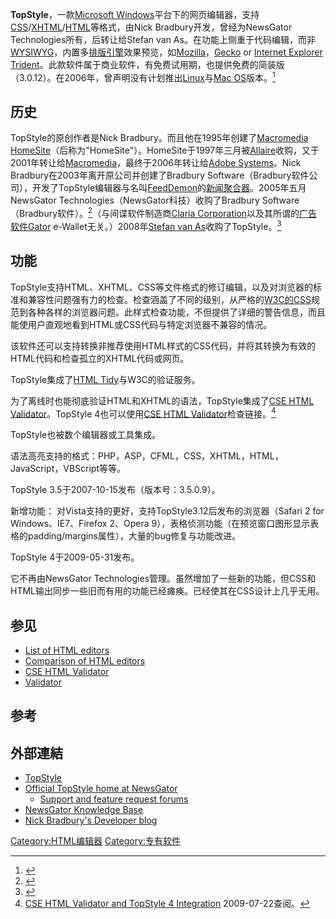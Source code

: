 
{{Infobox Software 
| name = TopStyle
| screenshot =
| caption =
| developer = NewsGator Technologies
| latest_release_version = 4.0.0.87
| operating_system = [[Microsoft_Windows|Windows 98、ME、NT4、2000、XP、Vista]]
| license = [[专有软件|专有软件]]
| programming language = [[Delphi|Delphi]]
| website = [http://www.topstyle4.com/ http://www.topstyle4.com/] }}

'''TopStyle'''，一款[[Microsoft_Windows|Microsoft Windows]]平台下的网页编辑器，支持[[层叠样式表|CSS]]/[[XHTML|XHTML]]/[[HTML|HTML]]等格式，由Nick Bradbury开发，曾经为NewsGator Technologies所有，后转让给Stefan van As。在功能上侧重于代码编辑，而非[[WYSIWYG|WYSIWYG]]，内置多[[排版引擎|排版引擎]]效果预览，如[[Mozilla|Mozilla]]，[[Gecko_(layout_engine)|Gecko]] or [[Internet_Explorer|Internet Explorer]] [[Trident_(排版引擎)|Trident]]。此款软件属于商业软件，有免费试用期，也提供免费的简装版（3.0.12）。在2006年，曾声明没有计划推出[[Linux|Linux]]与[[Mac_OS|Mac OS]]版本。<ref>{{Cite web |url=http://newsgator.mykbpro.com/Article_93A86.aspx |title=NewsGator Knowledge Base |accessdate=2010-02-15 |archive-date=2009-06-22 |archive-url=https://web.archive.org/web/20090622074505/http://newsgator.mykbpro.com/Article_93A86.aspx |dead-url=no }}</ref>

==历史==

TopStyle的原创作者是Nick Bradbury。而且他在1995年创建了[[Macromedia_HomeSite|Macromedia HomeSite]]（后称为"HomeSite"）。HomeSite于1997年三月被[[Allaire|Allaire]]收购，又于2001年转让给[[Macromedia|Macromedia]]，最终于2006年转让给[[Adobe_Systems|Adobe Systems]]。Nick Bradbury在2003年离开原公司并创建了Bradbury Software（Bradbury软件公司），开发了TopStyle编辑器与名叫[[FeedDemon|FeedDemon]]的[[聚合器|新闻聚合器]]。2005年五月NewsGator Technologies（NewsGator科技）收购了Bradbury Software（Bradbury软件）。<ref>{{Cite web |url=http://www.bradsoft.com/about.asp |title=About Nick Bradbury |accessdate=2010-02-15 |archive-date=2010-02-09 |archive-url=https://web.archive.org/web/20100209034257/http://www.bradsoft.com/about.asp |dead-url=no }}</ref>（与间谍软件制造商[[Claria_Corporation|Claria Corporation]]以及其所谓的[[广告软件|广告软件]]Gator e-Wallet无关。）2008年[[Stefan_van_As|Stefan van As]]收购了TopStyle。<ref>{{Cite web |url=http://nick.typepad.com/blog/2008/12/ann-topstyle-ac.html |title=ANN: TopStyle Acquired by Stefan van As |accessdate=2010-02-15 |archive-date=2010-02-06 |archive-url=https://web.archive.org/web/20100206171131/http://nick.typepad.com/blog/2008/12/ann-topstyle-ac.html |dead-url=no }}</ref>

==功能==

TopStyle支持HTML、XHTML、CSS等文件格式的修订编辑，以及对浏览器的标准和兼容性问题强有力的检查。检查涵盖了不同的级别，从严格的[[W3C的|W3C的]]CSS规范到各种各样的浏览器问题。此样式检查功能，不但提供了详细的警告信息，而且能使用户直观地看到HTML或CSS代码与特定浏览器不兼容的情况。

该软件还可以支持转换非推荐使用HTML样式的CSS代码，并将其转换为有效的HTML代码和检查孤立的XHTML代码或网页。

TopStyle集成了[[HTML_Tidy|HTML Tidy]]与W3C的验证服务。

为了离线时也能彻底验证HTML和XHTML的语法，TopStyle集成了[[CSE_HTML_Validator|CSE HTML Validator]]。TopStyle 4也可以使用[[CSE_HTML_Validator|CSE HTML Validator]]检查链接。<ref>[http://www.htmlvalidator.com/CSEForum/viewtopic.php?f=6&t=626 CSE HTML Validator and TopStyle 4 Integration] {{Wayback|url=http://www.htmlvalidator.com/CSEForum/viewtopic.php?f=6&t=626 |date=20100207181343 }}2009-07-22查阅。</ref>

TopStyle也被数个编辑器或工具集成。

语法高亮支持的格式：PHP，ASP，CFML，CSS，XHTML，HTML，JavaScript，VBScript等等。

TopStyle 3.5于2007-10-15发布（版本号：3.5.0.9）。

新增功能：
对Vista支持的更好，支持TopStyle3.12后发布的浏览器（Safari 2 for Windows、IE7、Firefox 2、Opera 9），表格侦测功能（在预览窗口图形显示表格的padding/margins属性），大量的bug修复与功能改进。

TopStyle 4于2009-05-31发布。

它不再由NewsGator Technologies管理。虽然增加了一些新的功能，但CSS和HTML输出同步一些旧而有用的功能已经瘫痪。已经使其在CSS设计上几乎无用。

==参见==
* [[List_of_HTML_editors|List of HTML editors]]
* [[Comparison_of_HTML_editors|Comparison of HTML editors]]
* [[CSE_HTML_Validator|CSE HTML Validator]]
* [[Validator|Validator]]

==参考==
<references />

==外部連結==
* [http://www.topstyle4.com/ TopStyle]{{Wayback|url=http://www.topstyle4.com/ |date=20100205162146 }}
* [http://www.newsgator.com/Individuals/TopStyle/ Official TopStyle home at NewsGator]{{Wayback|url=http://www.newsgator.com/Individuals/TopStyle/ |date=20090505001239 }}
** [https://web.archive.org/web/20100110233150/http://forum.newsgator.com/Forum16-1.aspx Support and feature request forums]
* [http://newsgator.mykbpro.com/ NewsGator Knowledge Base]{{Wayback|url=http://newsgator.mykbpro.com/ |date=20100206140037 }}
* [http://nick.typepad.com/ Nick Bradbury's Developer blog]{{Wayback|url=http://nick.typepad.com/ |date=20100221062256 }}

{{HTML编辑器}}

[[Category:HTML编辑器|Category:HTML编辑器]]
[[Category:专有软件|Category:专有软件]]